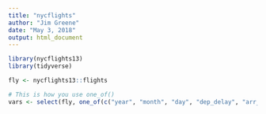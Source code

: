 ```yaml
---
title: "nycflights"
author: "Jim Greene"
date: "May 3, 2018"
output: html_document
---
```


```r
library(nycflights13)
library(tidyverse)
```

```r
fly <- nycflights13::flights

# This is how you use one_of()
vars <- select(fly, one_of(c("year", "month", "day", "dep_delay", "arr_delay")))

```